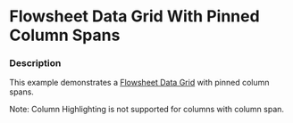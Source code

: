 
# Flowsheet Data Grid With Pinned Column Spans

### Description

This example demonstrates a [Flowsheet Data Grid](/components/cerner-terra-framework-docs/data-grid/flowsheet-data-grid/about) with pinned column spans.

<FlowsheetWithPinnedColumnSpan title='Flowsheet Data Grid With Pinned Column Span' />

Note: Column Highlighting is not supported for columns with column span.
